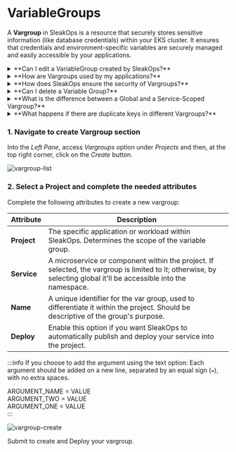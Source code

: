 
# VariableGroups

A **Vargroup** in SleakOps is a resource that securely stores sensitive information (like database credentials) within your EKS cluster. It ensures that credentials and environment-specific variables are securely managed and easily accessible by your applications.

<details>
<summary>
**Can I edit a VariableGroup created by SleakOps?**
</summary>
Yes, you can access and manage the Variable Group for your MySQL instance from the SleakOps console. You can modify values such as usernames, passwords, or any other environment-specific credentials.
</details>

<details>
<summary>
**How are Vargroups used by my applications?**
</summary>
Vargroups are securely injected into your application's environment when it is deployed. Your applications can access these credentials and other variables without exposing sensitive information in the code.
</details>

<details>
<summary>
**How does SleakOps ensure the security of Vargroups?**
</summary>
SleakOps securely stores vargroups as Kubernetes secrets inside your EKS cluster. Access is controlled via Kubernetes Service Accounts, ensuring that only authorized components can access the sensitive information.
</details>

<details>
<summary>
**Can I delete a Variable Group?**
</summary>
Yes, they can be deleted or updated as needed. However, be cautious when deleting them, as it may disrupt your application. 
</details>

<details>
<summary>
**What is the difference between a Global and a Service-Scoped Vargroup?**
</summary>
- **Global**: Available to all services within the namespace. It is created without selecting a specific service. To create them select “global” 
- **Service-Scoped Variable Group**: Only applies to the selected service within the project and environment. It overrides global var group values if they have the same key. 
</details>

<details>
<summary>
**What happens if there are duplicate keys in different Vargroups?**
</summary>
If duplicate keys exist across different var groups:
- If the key exists in both a global and a service-scoped var group, the service-scoped value takes precedence. 
- If two global vargroups have the same key, the most recently created one will be used. 
</details>

### 1. Navigate to create Vargroup section
Into the _Left Pane_, access _Vargroups_ option under _Projects_ and then, at the top right corner, click on the _Create_ button.

<Zoom overlayBgColorEnd="rgba(255, 255, 255, 0.8)">
<img
    src="/img/vargroup/vargroup-list.png"
    alt="vargroup-list"
/>
</Zoom>

### 2. Select a Project and complete the needed attributes
Complete the following attributes to create a new vargroup:

| **Attribute** | **Description** |
| --- | --- |
| **Project** | The specific application or workload within SleakOps. Determines the scope of the variable group. |
| **Service** | A microservice or component within the project. If selected, the vargroup is limited to it; otherwise, by selecting global it'll be accessible into the namespace. |
| **Name** | A unique identifier for the var group, used to differentiate it within the project. Should be descriptive of the group's purpose. |
| **Deploy** | Enable this option if you want SleakOps to automatically publish and deploy your service into the project. |

:::info
If you choose to add the argument using the text option: Each argument should be added on a new line, separated by an equal sign (`=`), with no extra spaces. 

ARGUMENT_NAME = VALUE  
ARGUMENT_TWO = VALUE  
ARGUMENT_ONE = VALUE  
:::

<Zoom overlayBgColorEnd="rgba(255, 255, 255, 0.8)">
<img
    src="/img/vargroup/vargroup-create.png"
    alt="vargroup-create"
/>
</Zoom>

Submit to create and Deploy your vargroup.

